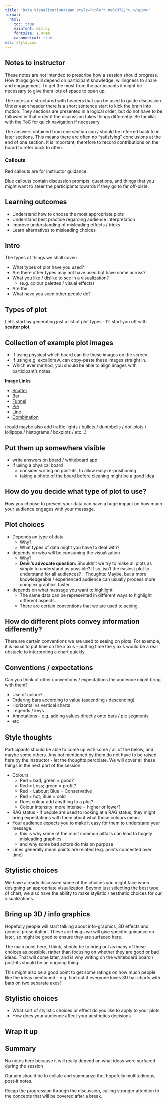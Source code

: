 ```yaml
---
title: 'Data Visualization<span style="color: #e6c372;">_</span>'
format: 
  html:
    toc: true
    mainfont: Gilroy
    fontsize: 1.4rem
    canononical: true
css: style.css
---
```


::: {.callout-important icon="false" collapse="true"}
## Notes to instructor

These notes are not intended to prescribe how a session should progress.
How things go will depend on participant knowledge, willingness to share and engagement.
To get the most from the participants it might be necessary to give them lots of space to open up.

The notes are structured with headers that can be used to guide discussion.
Under each header there is a short sentence start to kick the brain into motion.
They sections are presented in a logical order, but do not have to be followed in that order if the discussion takes things differently.
Be familiar with the ToC for quick navigation if necessary.

The answers obtained from one section can / should be referred back to in later sections.
This means there are often no "satisfying" conclusions at the end of one section.
It is important, therefore to record contributions on the board to refer back to often.

### Callouts

Red callouts are for instructor guidance.

Blue callouts contain discussion prompts, questions, and things that you might want to steer the participants towards if they go to far off-piste.
:::

## Learning outcomes

-   Understand how to choose the most appropriate plots
-   Understand best practice regarding audience interpretation
-   Improve understanding of misleading effects / tricks
-   Learn alternatives to misleading choices

## Intro

The types of things we shall cover:

-   What types of plot have you used?
-   Are there other types may not have used but have come across?
-   What you like / dislike to see in a visualization?
    -   (e.g. colour palettes / visual effects)
-   Are the
-   What have you seen other people do?

## Types of plot

Let's start by generating just a list of plot types - I'll start you off with **scatter plot**.

::: {.callout-important icon="false" collapse="true"}
## Collection of example plot images

-   If using physical which board can tile these images on the screen.\
-   If using e.g. excalidraw, can copy-paste these images straight in.\
-   Which ever method, you should be able to align images with participant's notes.

**Image Links**

-   [Scatter](images/scatter.png){.external target="_blank"}
-   [Bar](images/funnel-vs-bar2--bar.png){.external target="_blank"}
-   [Funnel](images/funnel-vs-bar1--funnel.png){.external target="_blank"}
-   [Pie](images/pie_three_cats.png){.external target="_blank"}
-   [Line](images/interest-rates-c.png){.external target="_blank"}
-   [Combination](images/d2-s4--growth-plot.png){.external target="_blank"}

(could maybe also add traffic lights / bullets / dumbbells / dot-plots / lollipops / histograms / boxplots / etc...)
:::

::: {.callout-note icon="false"}
## Put them up somewhere visible

-   write answers on board / whiteboard app
-   if using a physical board
    -   consider writing on post-its, to allow easy re-positioning
    -   taking a photo of the board before cleaning might be a good idea
:::

## How do you decide what type of plot to use?

How you choose to present your data can have a huge impact on how much your audience engages with your message.

::: {.callout-note icon="false"}
## Plot choices

-   Depends on type of data
    -   Why?
    -   What types of data might you have to deal with?
-   depends on who will be consuming the visualization
    -   Why?
    -   **Devil's advocate question:** Shouldn't we try to make all plots as simple to understand as possible? If so, isn't the easiest plot to understand for all audiences? - Thoughts: Maybe, but a more knowledgeable / experienced audience can usually process more complex graphics faster.
-   depends on what message you want to highlight
    -   The same data can be represented in different ways to highlight different aspects.
    -   There are certain conventions that we are used to seeing.\
:::

## How do different plots convey information differently?

There are certain conventions we are used to seeing on plots.
For example, it is usual to put time on the x axis - putting time the y axis would be a real obstacle to interpreting a chart quickly.

::: {.callout-note icon="false"}
## Conventions / expectations

Can you think of other conventions / expectations the audience might bring with them?

-   Use of colour?
-   Ordering bars according to value (ascending / descending)
-   Horizontal vs vertical charts
-   Legends / keys
-   Annotations - e.g. adding values directly onto bars / pie segments
-   etc
:::

::: {.callout-important icon="false" collapse="true"}
## Style thoughts

Participants should be able to come up with some / all of the below, and maybe some others.
Any not mentioned by them do not have to be raised here by the instructor - let the thoughts percolate.
We will cover all these things in the next part of the session

-   Colours
    -   Red = bad; green = good?
    -   Red = Loss; green = profit?
    -   Red = Labour; Blue = Conservative
    -   Red = hot; Blue = cold
    -   Does colour add anything to a plot?
    -   Colour intensity: more intense = higher or lower?
-   RAG status - if people are used to looking at a RAG status, they might bring expectations with them about what those colours mean.
-   Your audience expects you to make it easy for them to understand your message.
    -   this is why some of the most common pitfalls can lead to hugely misleading graphics
    -   and why some bad actors do this on purpose
-   Lines generally mean points are related (e.g. points connected over time)
:::

## Stylistic choices

We have already discussed some of the choices you might face when designing an appropriate visualization.
Beyond just selecting the best type of chart, we also have the ability to make stylistic / aesthetic choices for our visualizations.

::: {.callout-important icon="false" collapse="true"}
## Bring up 3D / info graphics

Hopefully people will start talking about info-graphics, 3D effects and general presentation.
These are things we will give specific guidance on later, so might be good to ensure they are surfaced here.

The main point here, I think, should be to bring out as many of these choices as possible, rather than focusing on whether they are good or bad ideas.
That will come later, and is why writing on the whiteboard board / post-its should be an ongoing thing.

This might also be a good point to get some ratings on how much people like the ideas mentioned - e.g. find out if everyone loves 3D bar charts with bars on two separate axes!
:::

::: {.callout-note icon="false"}
## Stylistic choices

-   What sort of stylistic choices or effect do you like to apply to your plots.
-   How does your audience affect your aesthetics decisions
:::

## Wrap it up

::: {.callout-important icon="false"}
## Summary

No notes here because it will really depend on what ideas were surfaced during the session

Our aim should be to collate and summarize the, hopefully multitudinous, post-it notes.

Recap the progression through the discussion, calling stronger attention to the concepts that will be covered after a break.
:::

